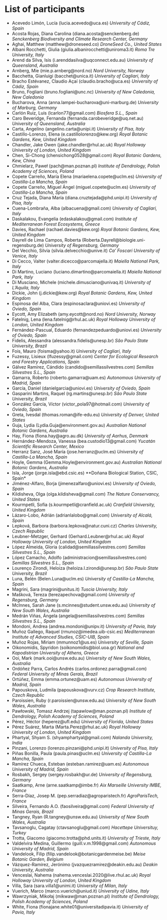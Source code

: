# List of participants

* Acevedo Limón, Lucía (lucia.acevedo@uca.es) *University of Cádiz, Spain*
* Acosta Rojas, Diana Carolina (diana.acosta@senckenberg.de) *Senckenberg Biodiversity and Climate Research Center, Germany*
* Aghai, Matthew (matthew@droneseed.co) *DroneSeed Co., United States*
* Albani Rocchetti, Giulia (giulia.albanirocchetti@uniroma3.it) *Roma Tre University, Italy*
* Arend da Silva, Isis (i.arenddasilva@uqconnect.edu.au) *University of Queensland, Australia*
* Arnberg, Mie (mie.p.arnberg@nord.no) *Nord University, Norway*
* Bacchetta, Gianluigi (bacchet@unica.it) *University of Cagliari, Italy*
* Bracho Estévanez, Claudio Açaí (claudio.bracho@uca.es) *University of Cádiz, Spain*
* Bruno, Fogliani (bruno.fogliani@unc.nc) *University of New Caledonia, New Caledonia*
* Bucharova, Anna (anna.lampei-bucharova@uni-marburg.de) *University of Marburg, Germany*
* Carlón Ruiz, Luis (lcarlon77@gmail.com) *Biosfera S.L., Spain*
* Caro Beveridge, Fernanda (fernanda.carobeveridge@uq.net.au) *University of Queensland, Australia*
* Carta, Angelino (angelino.carta@unipi.it) *University of Pisa, Italy*
* Castillo-Lorenzo, Elena (e.castillolorenzo@kew.org) *Royal Botanic Gardens, Kew, United Kingdom*
* Chandler, Jake Owen (jake.chandler@rhul.ac.uk) *Royal Holloway University of London, United Kingdom*
* Chen, Si-Chong (chensichong0528@gmail.com) *Royal Botanic Gardens, Kew, China*
* Chmielarz, Paweł (pach@man.poznan.pl) *Institute of Dendrology, Polish Academy of Sciences, Poland*
* Copete Carreño, María Elena (mariaelena.copete@uclm.es) *University of Castilla-La Mancha, Spain*
* Copete Carreño, Miguel Ángel (miguel.copete@uclm.es) *University of Castilla-La Mancha, Spain*
* Cruz Tejada, Diana María (diana.cruztejada@phd.unipi.it) *University of Pisa, Italy*
* Cuena-Lombraña, Alba (albacuena@gmail.com) *University of Cagliari, Italy*
* Daskalakou, Evangelia (edaskalakou@gmail.com) *Institute of Mediterranean Forest Ecosystems, Greece*
* Davies, Rachael (rachael.davies@kew.org) *Royal Botanic Gardens, Kew, United Kingdom*
* Dayrell de Lima Campos, Roberta (Roberta.Dayrell@biologie.uni-regensburg.de) *University of Regensburg, Germany*
* Del Vecchio, Silvia (silvia.delvecchio@unive.it) *Ca' Foscari University of Venice, Italy*
* Di Cecco, Valter (valter.dicecco@parcomajella.it) *Maiella National Park, Italy*
* Di Martino, Luciano (luciano.dimartino@parcomaiella.it) *Maiella National Park, Italy*
* Di Musciano, Michele (michele.dimusciano@univaq.it) *University of L'Aquila, Italy*
* Dickie, John (j.dickie@kew.org) *Royal Botanic Gardens, Kew, United Kingdom*
* Espinosa del Alba, Clara (espinosaclara@uniovi.es) *University of Oviedo, Spain*
* Eycott, Amy Elizabeth (amy.eycott@nord.no) *Nord University, Norway*
* Fatelnig, Lena (lena.fatelnig@rhul.ac.uk) *Royal Holloway University of London, United Kingdom*
* Fernández-Pascual, Eduardo (fernandezpeduardo@uniovi.es) *University of Oviedo, Spain*
* Fidelis, Alessandra (alessandra.fidelis@unesp.br) *São Paulo State University, Brazil*
* Fois, Mauro (foisma@yahoo.it) *University of Cagliari, Italy*
* Fuzessy, Lisieux (lfuzessy@gmail.com) *Center for Ecological Research and Forestry Applications, Spain*
* Gálvez Ramírez, Cándido (candido@semillassilvestres.com) *Semillas Silvestres S.L., Spain*
* Gamarra, Roberto (roberto.gamarra@uam.es) *Autonomous University of Madrid, Spain*
* García, Daniel (danielgarcia@uniovi.es) *University of Oviedo, Spain*
* Gasparini Martins, Raquel (rg.martins@unesp.br) *São Paulo State University, Brazil*
* González García, Víctor (victor_pola97@hotmail.com) *University of Oviedo, Spain*
* Greta, Ivesdal (thomas.roman@ife-edu.eu) *University of Denver, United States*
* Guja, Lydia (Lydia.Guja@environment.gov.au) *Australian National Botanic Gardens, Australia*
* Hay, Fiona (fiona.hay@agro.au.dk) *University of Aarhus, Denmark*
* Hernández-Mendoza, Vanessa (bea.custodio13@gmail.com) *Yucatán Scientific Research Center, Mexico*
* Herranz Sanz, José María (jose.herranz@uclm.es) *University of Castilla-La Mancha, Spain*
* Hoyle, Gemma (Gemma.Hoyle@environment.gov.au) *Australian National Botanic Gardens, Australia*
* Isla, Jorge (jorge.isla@ebd.csic.es) **Doñana Biological Station, CSIC, Spain*
* Jiménez-Alfaro, Borja (jimenezalfaro@uniovi.es) *University of Oviedo, Spain*
* Kildisheva, Olga (olga.kildisheva@gmail.com) *The Nature Conservancy, United States*
* Kourmpetli, Sofia (s.kourmpetli@cranfield.ac.uk) *Cranfield University, United Kingdom*
* Lázaro-Lobo, Adrián (adrianlalobo@gmail.com) *University of Alcalá, Spain*
* Lepková, Barbora (barbora.lepkova@natur.cuni.cz) *Charles University, Czech Republic*
* Leubner-Metzger, Gerhard (Gerhard.Leubner@rhul.ac.uk) *Royal Holloway University of London, United Kingdom*
* López Almeida, Gloria (calidad@semillassilvestres.com) *Semillas Silvestres S.L., Spain*
* López Camacho, Adolfo (administracion@semillassilvestres.com) *Semillas Silvestres S.L., Spain*
* Lourenço Zirondi, Heloiza (heloiza.l.zirondi@unesp.br) *São Paulo State University, Brazil*
* Luna, Belén (Belen.Luna@uclm.es) *University of Castilla-La Mancha, Spain*
* Magrini, Sara (magrini@unitus.it) *Tuscia University, Italy*
* Mašková, Tereza (terezapechova@gmail.com) *University of Regensburg, Germany*
* McInnes, Sarah Jane (s.mcinnes@student.unsw.edu.au) *University of New South Wales, Australia*
* Medrán Viñas, Ángela (angela@semillassilvestres.com) *Semillas Silvestres S.L., Spain*
* Mondoni, Andrea (andrea.mondoni@unipv.it) *University of Pavia, Italy*
* Muñoz Gallego, Raquel (rmunoz@imedea.uib-csic.es) *Mediterranean Institute of Advanced Studies, CSIC-UIB, Spain*
* Muñoz Rojas, Miriam (mmunnoz1@us.es) *University of Seville, Spain*
* Oikonomidis, Spyridon (soikonomidis@biol.uoa.gr) *National and Kapodistrian University of Athens, Greece*
* Ooi, Mark (mark.ooi@unsw.edu.au) *University of New South Wales, Australia*
* Ordóñez Parra, Carlos Andrés (carlos.ordonez.parra@gmail.com) *Federal University of Minas Gerais, Brazil*
* Ortúñez, Emma (emma.ortunez@uam.es) *Autonomous University of Madrid, Spain*
* Papouskova, Ludmila (papouskova@vurv.cz) *Crop Research Institute, Czech Republic*
* Paroissien, Ruby (r.paroissien@unsw.edu.au) *University of New South Wales, Australia*
* Pawłowski, Tomasz Andrzej (tapawlow@man.poznan.pl) *Institute of Dendrology, Polish Academy of Sciences, Poland*
* Pérez, Héctor (heperez@ufl.edu) *University of Florida, United States*
* Pérez Suárez, Marta (Marta.Perez@rhul.ac.uk) *Royal Holloway University of London, United Kingdom*
* Phartyal, Shyam S. (shyamphartyal@gmail.com) *Nalanda University, India*
* Pinzani, Lorenzo (lorenzo.pinzani@phd.unipi.it) *University of Pisa, Italy*
* Piñas Bonilla, Paula (paula.pinas@uclm.es) *University of Castilla-La Mancha, Spain*
* Ramírez Chueca, Esteban (esteban.ramirez@uam.es) *Autonomous University of Madrid, Spain*
* Rosbakh, Sergey (sergey.rosbakh@ur.de) *University of Regensburg, Germany*
* Saatkamp, Arne (arne.saatkamp@imbe.fr) *Aix Marseille University IMBE, France*
* Serra-Díaz, Josep M. (pep.serradiaz@agroparistech.fr) *AgroParisTech, France*
* Silveira, Fernando A.O. (faosilveira@gmail.com) *Federal University of Minas Gerais, Brazil*
* Tangney, Ryan (R.tangney@unsw.edu.au) *University of New South Wales, Australia*
* Tavsanoglu, Cagatay (ctavsanoglu@gmail.com) *Hacettepe Universituy, Turkey*
* Trotta, Giacomo (giacomo.trotta@phd.units.it) *University of Trieste, Italy*
* Valdelvira Medina, Guillermo (guill.v.m.1998@gmail.com) *Autonomous University of Madrid, Spain*
* Vandelook, Filip (filip.vandelook@botanicgardenmeise.be) *Meise Botanic Garden, Belgium*
* Vázquez-Ramírez, Jerónimo (jvazquezramirez@deakin.edu.au) *Deakin University, Australia*
* Venceslai, Nahema (nahema.venceslai.2020@live.rhul.ac.uk) *Royal Holloway University of London, United Kingdom*
* Villa, Sara (sara.villa1@unimi.it) *University of Milan, Italy*
* Vuerich, Marco (marco.vuerich@uniud.it) *University of Udine, Italy*
* Wawrzyniak, Mikołaj (mikwaw@man.poznan.pl) *Institute of Dendrology, Polish Academy of Sciences, Poland*
* White, Fiona (fionajane.white01@universitadipavia.it) *University of Pavia, Italy*